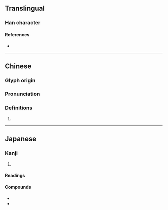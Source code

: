 {{character info/new}}
==Translingual==

===Han character===
{{Han char|rn=75|rad=木|as=15|sn=19|four=46960|canj=DWWW|ids=⿰木畾}}

====References====
* {{Han ref|kx=0560.030|dkj=15796|dj=0949.110|hdz=21313.130|uh=6AD1|ud=27345|bh=F24F|bd=62031}}

----

==Chinese==
{{zh-forms}}

===Glyph origin===
{{Han etym}}

===Pronunciation===
{{zh-pron
|m=léi,lěi
|c=leoi4,leoi5
|mn=
|mc=y
|oc=y
|cat=
}}

===Definitions===
{{zh-hanzi}}

# {{defn|lang=zh|sort=木15}}

----

==Japanese==

===Kanji===
{{ja-kanji|rs=木15}}

# {{defn|lang=ja|sort=木15}}

====Readings====
{{ja-readings
|goon=らい
|kanon=らい
|kun=さか-だる
}}

====Compounds====
* {{ja-r|櫑子|らいし}}
* {{ja-r|櫑茶|るいざ|a [[container]] for [[tea]] with a [[dotted]] [[neck]]}}